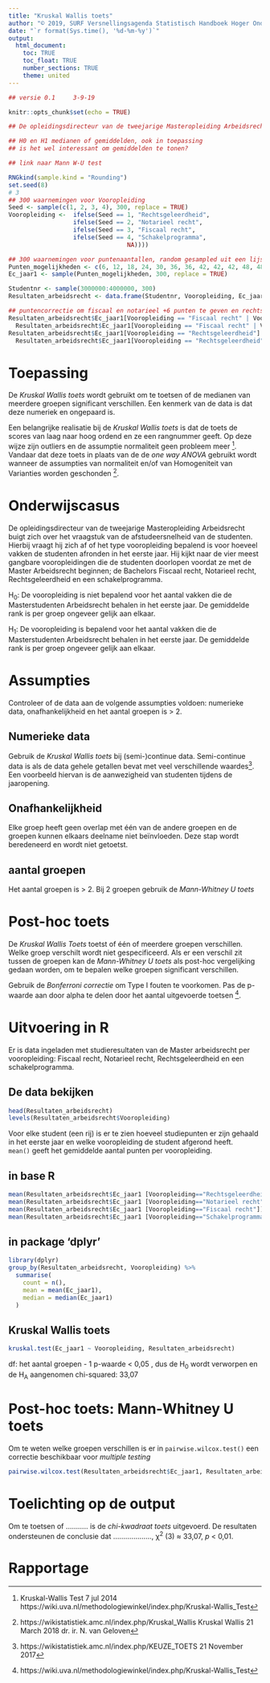 ```yaml
---
title: "Kruskal Wallis toets"
author: "© 2019, SURF Versnellingsagenda Statistisch Handboek Hoger Onderwijs"
date: "`r format(Sys.time(), '%d-%m-%y')`"
output: 
  html_document:
    toc: TRUE
    toc_float: TRUE
    number_sections: TRUE
    theme: united
---
```


``` r
## versie 0.1     3-9-19
```

```r
knitr::opts_chunk$set(echo = TRUE)
```

```r
## De opleidingsdirecteur van de tweejarige Masteropleiding Arbeidsrecht vraagt zich af of de vooropleiding van zijn studenten te maken heeft met hoe snel zij afstuderen. Zij bekijkt daarom het aantal punten behaald in het eerste jaar naar vooropleiding. Zij vraagt zich af: Welke vooropleidng levert de studenten die het meeste punten halen?

## H0 en H1 medianen of gemiddelden, ook in toepassing 
## is het wel interessant om gemiddelden te tonen? 

## link naar Mann W-U test 

RNGkind(sample.kind = "Rounding")
set.seed(8)
# 3
## 300 waarnemingen voor Vooropleiding
Seed <- sample(c(1, 2, 3, 4), 300, replace = TRUE)
Vooropleiding <-  ifelse(Seed == 1, "Rechtsgeleerdheid", 
                  ifelse(Seed == 2, "Notarieel recht",
                  ifelse(Seed == 3, "Fiscaal recht",
                  ifelse(Seed == 4, "Schakelprogramma",
                                 NA))))

## 300 waarnemingen voor puntenaantallen, random gesampled uit een lijst mogelijkheden
Punten_mogelijkheden <- c(6, 12, 18, 24, 30, 36, 36, 42, 42, 42, 48, 48, 48, 48, 54, 54, 54, 60, 60, 60, 60, 60, 60)
Ec_jaar1 <- sample(Punten_mogelijkheden, 300, replace = TRUE)

Studentnr <- sample(3000000:4000000, 300)
Resultaten_arbeidsrecht <- data.frame(Studentnr, Vooropleiding, Ec_jaar1)

## puntencorrectie om fiscaal en notarieel +6 punten te geven en rechtsgeleerdheid -6 punten
Resultaten_arbeidsrecht$Ec_jaar1[Vooropleiding == "Fiscaal recht" | Vooropleiding == "Notarieel recht"] <-
  Resultaten_arbeidsrecht$Ec_jaar1[Vooropleiding == "Fiscaal recht" | Vooropleiding == "Notarieel recht"] + 6
Resultaten_arbeidsrecht$Ec_jaar1[Vooropleiding == "Rechtsgeleerdheid"] <-
  Resultaten_arbeidsrecht$Ec_jaar1[Vooropleiding == "Rechtsgeleerdheid"] - 6
```

# Toepassing
De *Kruskal Wallis toets* wordt gebruikt om te toetsen of de medianen van meerdere groepen significant verschillen. Een kenmerk van de data is dat deze numeriek en ongepaard is.  

Een belangrijke realisatie bij de *Kruskal Wallis toets* is dat de toets de scores van laag naar hoog ordend en ze een rangnummer geeft. Op deze wijze zijn outliers en de assumptie normaliteit geen probleem meer [^1]. Vandaar dat deze toets in plaats van de de *one way ANOVA* gebruikt wordt wanneer de assumpties van normaliteit en/of van Homogeniteit van Varianties worden geschonden [^2].  

# Onderwijscasus
De opleidingsdirecteur van de tweejarige Masteropleiding Arbeidsrecht buigt zich over het vraagstuk van de afstudeersnelheid van de studenten. Hierbij vraagt hij zich af of het type vooropleiding bepalend is voor hoeveel vakken de studenten afronden in het eerste jaar. Hij kijkt naar de vier meest gangbare vooropleidingen die de studenten doorlopen voordat ze met de Master Arbeidsrecht beginnen; de Bachelors Fiscaal recht, Notarieel recht, Rechtsgeleerdheid en een schakelprogramma.  

H~0~: De vooropleiding is niet bepalend voor het aantal vakken die de Masterstudenten Arbeidsrecht behalen in het eerste jaar. De gemiddelde rank is per groep ongeveer gelijk aan elkaar. 

H~1~: De vooropleiding is bepalend voor het aantal vakken die de Masterstudenten Arbeidsrecht behalen in het eerste jaar. De gemiddelde rank is per groep ongeveer gelijk aan elkaar. 

# Assumpties
Controleer of de data aan de volgende assumpties voldoen: numerieke data, onafhankelijkheid en het aantal groepen is > 2. 

## Numerieke data
Gebruik de *Kruskal Wallis toets* bij (semi-)continue data. Semi-continue data is als de data gehele getallen bevat met veel verschillende waardes[^3]. Een voorbeeld hiervan is de aanwezigheid van studenten tijdens de jaaropening. 

## Onafhankelijkheid 
Elke groep heeft geen overlap met één van de andere groepen en de groepen kunnen elkaars deelname niet beïnvloeden. Deze stap wordt beredeneerd en wordt niet getoetst.  

## aantal groepen
Het aantal groepen is > 2. Bij 2 groepen gebruik de *Mann-Whitney U toets*

# Post-hoc toets 
De *Kruskal Wallis Toets* toetst of één of meerdere groepen verschillen. Welke groep verschilt wordt niet gespecificeerd. Als er een verschil zit tussen de groepen kan de *Mann-Whitney U toets* als post-hoc vergelijking gedaan worden, om te bepalen welke groepen significant verschillen. 

Gebruik de *Bonferroni correctie* om Type I fouten te voorkomen. Pas de p-waarde aan door alpha te delen door het aantal uitgevoerde toetsen [^4].

# Uitvoering in R
Er is data ingeladen met studieresultaten van de Master arbeidsrecht per vooropleiding: Fiscaal recht, Notarieel recht, Rechtsgeleerdheid en een schakelprogramma.

## De data bekijken
```r
head(Resultaten_arbeidsrecht)
levels(Resultaten_arbeidsrecht$Vooropleiding)
```
Voor elke student (een rij) is er te zien hoeveel studiepunten er zijn gehaald in het eerste jaar en welke vooropleiding de student afgerond heeft.  
`mean()` geeft het gemiddelde aantal punten per vooropleiding.

## in base R
``` r
mean(Resultaten_arbeidsrecht$Ec_jaar1 [Vooropleiding=="Rechtsgeleerdheid"])
mean(Resultaten_arbeidsrecht$Ec_jaar1 [Vooropleiding=="Notarieel recht"])
mean(Resultaten_arbeidsrecht$Ec_jaar1 [Vooropleiding=="Fiscaal recht"])
mean(Resultaten_arbeidsrecht$Ec_jaar1 [Vooropleiding=="Schakelprogramma"])
```

## in package 'dplyr'
``` r
library(dplyr)
group_by(Resultaten_arbeidsrecht, Vooropleiding) %>%
  summarise(
    count = n(),
    mean = mean(Ec_jaar1),
    median = median(Ec_jaar1)
  )
```

## Kruskal Wallis toets

```r
kruskal.test(Ec_jaar1 ~ Vooropleiding, Resultaten_arbeidsrecht)
```
df: het aantal groepen - 1
p-waarde < 0,05 , dus de H~0~ wordt verworpen en de H~A~ aangenomen 
chi-squared: 33,07 

# Post-hoc toets: Mann-Whitney U toets
Om te weten welke groepen verschillen is er in `pairwise.wilcox.test()` een correctie beschikbaar voor *multiple testing*
``` r
pairwise.wilcox.test(Resultaten_arbeidsrecht$Ec_jaar1, Resultaten_arbeidsrecht$Vooropleiding, p.adjust.method = "bonferroni")
```
# Toelichting op de output
Om te toetsen of ........... is de *chi-kwadraat toets* uitgevoerd. De resultaten ondersteunen de conclusie dat ..................., χ^2^ (3) ≈ 33,07, *p* < 0,01.

# Rapportage
[^1]: Kruskal-Wallis Test 7 jul 2014 https://wiki.uva.nl/methodologiewinkel/index.php/Kruskal-Wallis_Test 
[^2]: https://wikistatistiek.amc.nl/index.php/Kruskal_Wallis Kruskal Wallis 21 March 2018 	dr. ir. N. van Geloven
[^3]: https://wikistatistiek.amc.nl/index.php/KEUZE_TOETS  21 November 2017
[^4]: https://wiki.uva.nl/methodologiewinkel/index.php/Kruskal-Wallis_Test